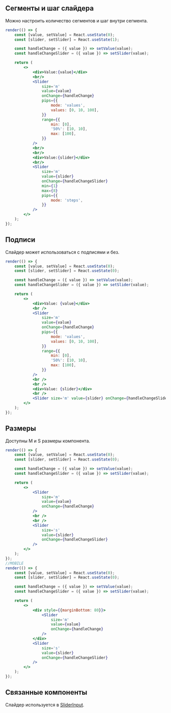 ## Сегменты и шаг слайдера

Можно настроить количество сегментов и шаг внутри сегмента.

```jsx live
render(() => {
    const [value, setValue] = React.useState(0);
    const [slider, setSlider] = React.useState(1);

    const handleChange = ({ value }) => setValue(value);
    const handleChangeSlider = ({ value }) => setSlider(value);

    return (
        <>
            <div>Value:{value}</div>
            <br/>
            <Slider
                size='m'
                value={value}
                onChange={handleChange}
                pips={{
                    mode: 'values',
                    values: [0, 10, 100],
                }}
                range={{
                    min: [0],
                    '50%': [10, 10],
                    max: [100],
                }}
            />
            <br/>
            <br/>
            <div>Value:{slider}</div>
            <br/>
            <Slider
                size='m'
                value={slider}
                onChange={handleChangeSlider}
                min={1}
                max={8}
                pips={{
                    mode: 'steps',
                }}
            />
        </>
    );
});
```

## Подписи

Слайдер может использоваться с подписями и без.

```jsx live
render(() => {
    const [value, setValue] = React.useState(0);
    const [slider, setSlider] = React.useState(0);

    const handleChange = ({ value }) => setValue(value);
    const handleChangeSlider = ({ value }) => setSlider(value);

    return (
        <>
            <div>Value: {value}</div>
            <br />
            <Slider
                size='m'
                value={value}
                onChange={handleChange}
                pips={{
                    mode: 'values',
                    values: [0, 10, 100],
                }}
                range={{
                    min: [0],
                    '50%': [10, 10],
                    max: [100],
                }}
            />
            <br />
            <br />
            <div>Value: {slider}</div>
            <br />
            <Slider size='m' value={slider} onChange={handleChangeSlider} />            
        </>
    );
});
```

## Размеры

Доступны M и S размеры компонента.

```jsx live
render(() => {
    const [value, setValue] = React.useState(0);
    const [slider, setSlider] = React.useState(0);

    const handleChange = ({ value }) => setValue(value);
    const handleChangeSlider = ({ value }) => setSlider(value);

    return (
        <>
            <Slider
                size='m'
                value={value}
                onChange={handleChange}
            />
            <br />
            <br />
            <Slider
                size='s'
                value={slider}
                onChange={handleChangeSlider}
            />
        </>
    );
});
//MOBILE
render(() => {
    const [value, setValue] = React.useState(0);
    const [slider, setSlider] = React.useState(0);

    const handleChange = ({ value }) => setValue(value);
    const handleChangeSlider = ({ value }) => setSlider(value);

    return (
        <>
            <div style={{marginBottom: 80}}>
                <Slider
                    size='m'
                    value={value}
                    onChange={handleChange}
                />
            </div>
            <Slider
                size='s'
                value={slider}
                onChange={handleChangeSlider}
            />
        </>
    );
});
```

## Связанные компоненты

Слайдер используется в [SliderInput](/docs/компоненты-инпуты-sliderinput--slider-input).